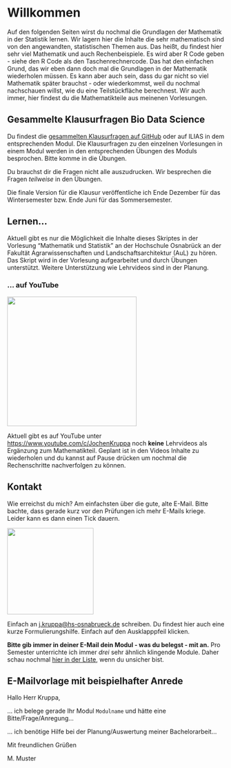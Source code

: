 # Willkommen {.unnumbered}

Auf den folgenden Seiten wirst du nochmal die Grundlagen der Mathematik in der Statistik lernen. Wir lagern hier die Inhalte die sehr mathematisch sind von den angewandten, statistischen Themen aus. Das heißt, du findest hier sehr viel Mathematik und auch Rechenbeispiele. Es wird aber R Code geben - siehe den R Code als den Taschenrechnercode. Das hat den einfachen Grund, das wir eben dann doch mal die Grundlagen in der Mathematik wiederholen müssen. Es kann aber auch sein, dass du gar nicht so viel Mathematik später brauchst - oder wiederkommst, weil du nochmal nachschauen willst, wie du eine Teilstückfläche berechnest. Wir auch immer, hier findest du die Mathematikteile aus meinenen Vorlesungen.

::: {.callout-caution collapse="true"}
## Gesammelte Klausurfragen Bio Data Science

Du findest die [gesammelten Klausurfragen auf GitHub](https://github.com/jkruppa/exam/blob/main/Gesammelte_Klausurfragen_Bio_Data_Science.pdf) oder auf ILIAS in dem entsprechenden Modul. Die Klausurfragen zu den einzelnen Vorlesungen in einem Modul werden in den entsprechenden Übungen des Moduls besprochen. Bitte komme in die Übungen.

Du brauchst dir die Fragen nicht alle auszudrucken. Wir besprechen die Fragen *teilweise* in den Übungen.

Die finale Version für die Klausur veröffentliche ich Ende Dezember für das Wintersemester bzw. Ende Juni für das Sommersemester.
:::

## Lernen...

Aktuell gibt es nur die Möglichkeit die Inhalte dieses Skriptes in der Vorlesung "Mathematik und Statistik" an der Hochschule Osnabrück an der Fakultät Agrarwissenschaften und Landschaftsarchitektur (AuL) zu hören. Das Skript wird in der Vorlesung aufgearbeitet und durch Übungen unterstützt. Weitere Unterstützung wie Lehrvideos sind in der Planung.

### ... auf YouTube

![](images/youtube.png){fig-align="center" width="300"}

Aktuell gibt es auf YouTube unter <https://www.youtube.com/c/JochenKruppa> noch **keine** Lehrvideos als Ergänzung zum Mathematikteil. Geplant ist in den Videos Inhalte zu wiederholen und du kannst auf Pause drücken um nochmal die Rechenschritte nachverfolgen zu können.

## Kontakt {#sec-contact-mail}

Wie erreichst du mich? Am einfachsten über die gute, alte E-Mail. Bitte bachte, dass gerade kurz vor den Prüfungen ich mehr E-Mails kriege. Leider kann es dann einen Tick dauern.

![](images/mail.png){fig-align="center" width="200"}

Einfach an [j.kruppa\@hs-osnabrueck.de](mailto:j.kruppa@hs-osnabrueck.de){.email} schreiben. Du findest hier auch eine kurze Formulierungshilfe. Einfach auf den Ausklapppfeil klicken.

**Bitte gib immer in deiner E-Mail dein Modul - was du belegst - mit an.** Pro Semester unterrichte ich immer *drei* sehr ähnlich klingende Module. Daher schau nochmal [hier in der Liste](#sec-vorlesungen-hs), wenn du unsicher bist.

::: {.callout-tip collapse="true"}
## E-Mailvorlage mit beispielhafter Anrede

Hallo Herr Kruppa,

... ich belege gerade Ihr Modul `Modulname` und hätte eine Bitte/Frage/Anregung...

... ich benötige Hilfe bei der Planung/Auswertung meiner Bachelorarbeit...

Mit freundlichen Grüßen

M. Muster
:::

